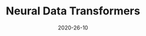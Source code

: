---
title: Neural Data Transformers
date: "2020-26-10"
pub_info: In progress (Presented at Neuromatch 3.0)
authors:
    - Joel Ye
    - Chethan Pandarinath
slides: https://docs.google.com/presentation/d/141rfFw0EvMB5A4Txc_988T8IOr3XeVBjFys35N01mu8/edit?usp=sharing
video: https://www.youtube.com/watch?v=lEXSdoIGNWY
image: "ndt.png"
---